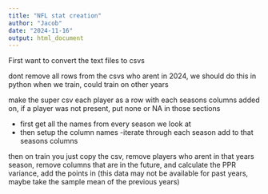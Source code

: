 ```yaml
---
title: "NFL stat creation"
author: "Jacob"
date: "2024-11-16"
output: html_document
---
```


First want to convert the text files to csvs

dont remove all rows from the csvs who arent in 2024, we should do this in python when we train, could train on other years

make the super csv
each player as a row with each seasons columns added on, if a player was not present, put none or NA in those sections

- first get all the names from every season we look at
- then setup the column names
-iterate through each season add to that seasons columns


then on train you just copy the csv, remove players who arent in that years season, remove columns that are in the future, and calculate the PPR variance, add the points in (this data may not be available for past years, maybe take the sample mean of the previous years)